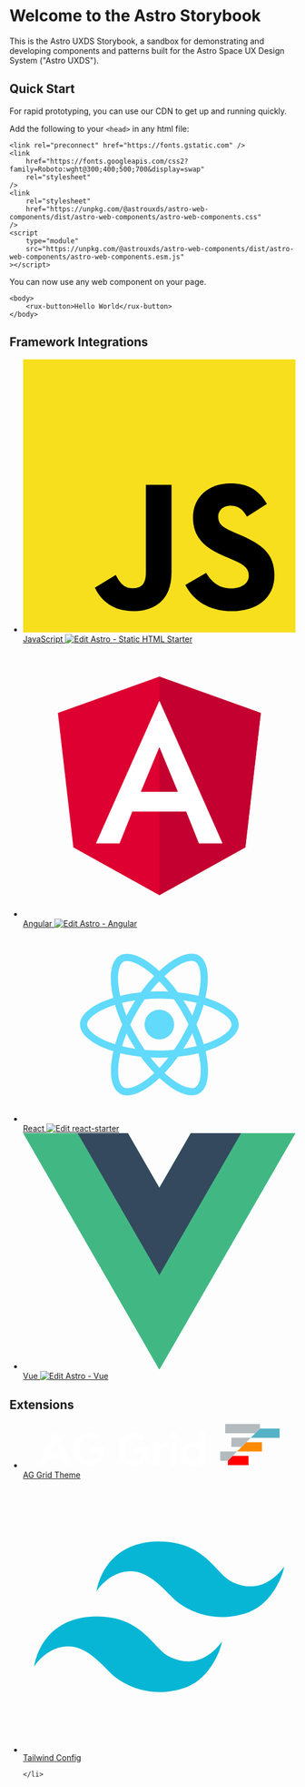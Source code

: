 
<Meta title="Astro UXDS/Start Here" />

# Welcome to the Astro Storybook

This is the Astro UXDS Storybook, a sandbox for demonstrating and developing components and patterns built for
the Astro Space UX Design System ("Astro UXDS"). 

## Quick Start

For rapid prototyping, you can use our CDN to get up and running quickly. 

Add the following to your `<head>` in any html file: 

```
<link rel="preconnect" href="https://fonts.gstatic.com" />
<link
    href="https://fonts.googleapis.com/css2?family=Roboto:wght@300;400;500;700&display=swap"
    rel="stylesheet"
/>
<link
    rel="stylesheet"
    href="https://unpkg.com/@astrouxds/astro-web-components/dist/astro-web-components/astro-web-components.css"
/>
<script
    type="module"
    src="https://unpkg.com/@astrouxds/astro-web-components/dist/astro-web-components/astro-web-components.esm.js"
></script>
```

You can now use any web component on your page. 

```
<body>
    <rux-button>Hello World</rux-button>
</body>
```

## Framework Integrations

<style>
    {`
  .frameworks {
    display: grid;
    grid-template-columns: repeat(1, minmax(0, 1fr));
    gap: 2rem;
    list-style: none;
  }
  @media (min-width: 1024px) {
    .frameworks {
      grid-template-columns: repeat(3, minmax(0, 1fr));
    }
  }
  .framework {
    text-align: center;
    border-radius: var(--radius-base);
    border: 1px solid var(--color-background-interactive-default);
    cursor: pointer;
  }
  .framework .sbdocs {
    padding: 1rem;
    display: flex;
    flex-direction: column;
    align-items: center;
    font-size: 1.5rem;
  }
  .framework:hover {
    border-color: var(--color-background-interactive-hover);
  }
  .framework:hover .sbdocs-a {
    color: var(--color-background-interactive-hover);
  }
  .framework .sbdocs svg {
    margin-bottom: 2rem;
    width: 100px;
    height: 100px;
  }
`}
</style>

<ul class="frameworks">
    <li class="framework">
        <a href="?path=/docs/frameworks-javascript--page">
            <svg xmlns="http://www.w3.org/2000/svg" viewBox="0 0 630 630">
                <path fill="#f7df1e" d="M0 0h630v630H0z" />
                <path d="M423.2 492.19c12.69 20.72 29.2 35.95 58.4 35.95 24.53 0 40.2-12.26 40.2-29.2 0-20.3-16.1-27.49-43.1-39.3l-14.8-6.35c-42.72-18.2-71.1-41-71.1-89.2 0-44.4 33.83-78.2 86.7-78.2 37.64 0 64.7 13.1 84.2 47.4l-46.1 29.6c-10.15-18.2-21.1-25.37-38.1-25.37-17.34 0-28.33 11-28.33 25.37 0 17.76 11 24.95 36.4 35.95l14.8 6.34c50.3 21.57 78.7 43.56 78.7 93 0 53.3-41.87 82.5-98.1 82.5-54.98 0-90.5-26.2-107.88-60.54zm-209.13 5.13c9.3 16.5 17.76 30.45 38.1 30.45 19.45 0 31.72-7.61 31.72-37.2v-201.3h59.2v202.1c0 61.3-35.94 89.2-88.4 89.2-47.4 0-74.85-24.53-88.81-54.075z" />
            </svg>
            JavaScript
        </a>
        <a
            href="https://codesandbox.io/s/github/RocketCommunicationsInc/astro/tree/main/packages/starter-kits/html-js-starter"
            target="_blank"
        >
            <img
                alt="Edit Astro - Static HTML Starter"
                src="https://codesandbox.io/static/img/play-codesandbox.svg"
            />
        </a>
    </li>
    <li class="framework">
        <a href="?path=/docs/frameworks-angular--page">
            <svg xmlns="http://www.w3.org/2000/svg" viewBox="0 0 250 250">
                <path
                    fill="#dd0031"
                    d="M125 30 31.9 63.2l14.2 123.1L125 230l78.9-43.7 14.2-123.1z"
                />
                <path
                    fill="#c3002f"
                    d="M125 30v22.2-.1V230l78.9-43.7 14.2-123.1L125 30z"
                />
                <path
                    d="M125 52.1 66.8 182.6h21.7l11.7-29.2h49.4l11.7 29.2H183L125 52.1zm17 83.3h-34l17-40.9 17 40.9z"
                    fill="#fff"
                />
            </svg>
            Angular
        </a>
        <a
            href="https://codesandbox.io/s/github/RocketCommunicationsInc/astro/tree/main/packages/starter-kits/angular-starter?file=/src/app/app.component.html"
            target="_blank"
        >
            <img
                alt="Edit Astro - Angular"
                src="https://codesandbox.io/static/img/play-codesandbox.svg"
            />
        </a>
    </li>
    <li class="framework">
        <a href="?path=/docs/frameworks-react--page">
            <svg xmlns="http://www.w3.org/2000/svg" viewBox="0 0 841.9 595.3">
                <g fill="#61DAFB">
                    <path d="M666.3 296.5c0-32.5-40.7-63.3-103.1-82.4 14.4-63.6 8-114.2-20.2-130.4-6.5-3.8-14.1-5.6-22.4-5.6v22.3c4.6 0 8.3.9 11.4 2.6 13.6 7.8 19.5 37.5 14.9 75.7-1.1 9.4-2.9 19.3-5.1 29.4-19.6-4.8-41-8.5-63.5-10.9-13.5-18.5-27.5-35.3-41.6-50 32.6-30.3 63.2-46.9 84-46.9V78c-27.5 0-63.5 19.6-99.9 53.6-36.4-33.8-72.4-53.2-99.9-53.2v22.3c20.7 0 51.4 16.5 84 46.6-14 14.7-28 31.4-41.3 49.9-22.6 2.4-44 6.1-63.6 11-2.3-10-4-19.7-5.2-29-4.7-38.2 1.1-67.9 14.6-75.8 3-1.8 6.9-2.6 11.5-2.6V78.5c-8.4 0-16 1.8-22.6 5.6-28.1 16.2-34.4 66.7-19.9 130.1-62.2 19.2-102.7 49.9-102.7 82.3 0 32.5 40.7 63.3 103.1 82.4-14.4 63.6-8 114.2 20.2 130.4 6.5 3.8 14.1 5.6 22.5 5.6 27.5 0 63.5-19.6 99.9-53.6 36.4 33.8 72.4 53.2 99.9 53.2 8.4 0 16-1.8 22.6-5.6 28.1-16.2 34.4-66.7 19.9-130.1 62-19.1 102.5-49.9 102.5-82.3zm-130.2-66.7c-3.7 12.9-8.3 26.2-13.5 39.5-4.1-8-8.4-16-13.1-24-4.6-8-9.5-15.8-14.4-23.4 14.2 2.1 27.9 4.7 41 7.9zm-45.8 106.5c-7.8 13.5-15.8 26.3-24.1 38.2-14.9 1.3-30 2-45.2 2-15.1 0-30.2-.7-45-1.9-8.3-11.9-16.4-24.6-24.2-38-7.6-13.1-14.5-26.4-20.8-39.8 6.2-13.4 13.2-26.8 20.7-39.9 7.8-13.5 15.8-26.3 24.1-38.2 14.9-1.3 30-2 45.2-2 15.1 0 30.2.7 45 1.9 8.3 11.9 16.4 24.6 24.2 38 7.6 13.1 14.5 26.4 20.8 39.8-6.3 13.4-13.2 26.8-20.7 39.9zm32.3-13c5.4 13.4 10 26.8 13.8 39.8-13.1 3.2-26.9 5.9-41.2 8 4.9-7.7 9.8-15.6 14.4-23.7 4.6-8 8.9-16.1 13-24.1zM421.2 430c-9.3-9.6-18.6-20.3-27.8-32 9 .4 18.2.7 27.5.7 9.4 0 18.7-.2 27.8-.7-9 11.7-18.3 22.4-27.5 32zm-74.4-58.9c-14.2-2.1-27.9-4.7-41-7.9 3.7-12.9 8.3-26.2 13.5-39.5 4.1 8 8.4 16 13.1 24 4.7 8 9.5 15.8 14.4 23.4zM420.7 163c9.3 9.6 18.6 20.3 27.8 32-9-.4-18.2-.7-27.5-.7-9.4 0-18.7.2-27.8.7 9-11.7 18.3-22.4 27.5-32zm-74 58.9c-4.9 7.7-9.8 15.6-14.4 23.7-4.6 8-8.9 16-13 24-5.4-13.4-10-26.8-13.8-39.8 13.1-3.1 26.9-5.8 41.2-7.9zm-90.5 125.2c-35.4-15.1-58.3-34.9-58.3-50.6 0-15.7 22.9-35.6 58.3-50.6 8.6-3.7 18-7 27.7-10.1 5.7 19.6 13.2 40 22.5 60.9-9.2 20.8-16.6 41.1-22.2 60.6-9.9-3.1-19.3-6.5-28-10.2zM310 490c-13.6-7.8-19.5-37.5-14.9-75.7 1.1-9.4 2.9-19.3 5.1-29.4 19.6 4.8 41 8.5 63.5 10.9 13.5 18.5 27.5 35.3 41.6 50-32.6 30.3-63.2 46.9-84 46.9-4.5-.1-8.3-1-11.3-2.7zm237.2-76.2c4.7 38.2-1.1 67.9-14.6 75.8-3 1.8-6.9 2.6-11.5 2.6-20.7 0-51.4-16.5-84-46.6 14-14.7 28-31.4 41.3-49.9 22.6-2.4 44-6.1 63.6-11 2.3 10.1 4.1 19.8 5.2 29.1zm38.5-66.7c-8.6 3.7-18 7-27.7 10.1-5.7-19.6-13.2-40-22.5-60.9 9.2-20.8 16.6-41.1 22.2-60.6 9.9 3.1 19.3 6.5 28.1 10.2 35.4 15.1 58.3 34.9 58.3 50.6-.1 15.7-23 35.6-58.4 50.6zM320.8 78.4z" />
                    <circle cx="420.9" cy="296.5" r="45.7" />
                    <path d="M520.5 78.1z" />
                </g>
            </svg>
            React
        </a>
        <a
            target="_blank"
            href="https://codesandbox.io/s/github/RocketCommunicationsInc/astro/tree/main/packages/starter-kits/react-starter?fontsize=14&hidenavigation=1&theme=dark"
        >
            <img
                alt="Edit react-starter"
                src="https://codesandbox.io/static/img/play-codesandbox.svg"
            />
        </a>
    </li>
    <li class="framework">
        <a href="?path=/docs/frameworks-vue--page">
            <svg viewBox="0 0 261.76 226.69" xmlns="http://www.w3.org/2000/svg">
                <path
                    d="m161.096.001-30.224 52.35L100.647.002H-.005L130.872 226.69 261.749 0z"
                    fill="#41b883"
                />
                <path
                    d="m161.096.001-30.224 52.35L100.647.002H52.346l78.526 136.01L209.398.001z"
                    fill="#34495e"
                />
            </svg>
            Vue
        </a>
        <a
            target="_blank"
            href="https://codesandbox.io/s/github/RocketCommunicationsInc/astro/tree/main/packages/starter-kits/vue-starter"
        >
            <img
                alt="Edit Astro - Vue"
                src="https://codesandbox.io/static/img/play-codesandbox.svg"
            />
        </a>
    </li>
</ul>


## Extensions 

<ul class="frameworks">
    <li class="framework">
        <a href="?path=/docs/themes-ag-grid--ag-grid">
            <svg viewBox="0 0 235 40" xmlns="http://www.w3.org/2000/svg" fillRule="evenodd" clipRule="evenodd" strokeLinejoin="round" strokeMiterlimit="2">
                <path d="M205.993 25.658v-7.946h-13.541l-7.947 7.946h21.488Z" fill="#ff8b00" fillRule="nonzero"/>
                <path d="M221.25 5.95h-16.974l-8.01 7.947h24.984V5.951Z" fill="#55b2c6" fillRule="nonzero"/>
                <path d="m176.622 33.605 4.07-4.069h13.73v7.947h-17.8v-3.878Z" fill="red" fillRule="nonzero"/>
                <path d="M179.61 21.78h8.773l8.01-7.946H179.61v7.946ZM170.01 33.605h6.612l7.883-7.947h-14.494v7.947ZM204.276 5.95l-4.068 4.07H174.27V2.072h30.006V5.95Z" fill="#b4bbbf" fillRule="nonzero"/>
                <path d="M33.84 32.206H21.378l-2.162 5.34H13.75l11.507-26.954h4.768L41.53 37.546h-5.53l-2.162-5.34Zm-1.717-4.26L27.609 16.95l-4.514 10.998h9.028ZM117.437 20.509c1.589-2.352 5.594-2.607 7.247-2.607v4.578c-2.034 0-4.069.063-5.277.953-1.207.89-1.843 2.098-1.843 3.56v10.553h-4.959V17.902h4.768l.064 2.607Z" fill="#fff" fillRule="nonzero"/>
                <path fill="#fff" d="M127.418 17.902h4.958v19.644h-4.958zM127.418 9.13h4.958v5.848h-4.958z"/>
                <path d="M156.979 9.13v28.416h-4.768l-.127-2.988a8.31 8.31 0 0 1-2.67 2.48c-1.081.572-2.416.89-3.942.89-1.335 0-2.606-.255-3.687-.7-1.144-.508-2.162-1.144-2.988-2.034a9.573 9.573 0 0 1-1.97-3.179c-.51-1.207-.7-2.606-.7-4.132 0-1.525.254-2.924.7-4.196.508-1.271 1.144-2.352 1.97-3.242.826-.89 1.844-1.589 2.988-2.098 1.144-.508 2.352-.762 3.687-.762 1.526 0 2.797.254 3.878.826 1.08.572 1.97 1.335 2.67 2.416V9.193h4.959v-.064Zm-10.426 24.538c1.653 0 2.924-.572 3.941-1.653 1.017-1.08 1.526-2.542 1.526-4.322 0-1.78-.509-3.18-1.526-4.323-1.017-1.081-2.288-1.653-3.941-1.653-1.59 0-2.925.572-3.878 1.653-1.017 1.08-1.526 2.543-1.526 4.323 0 1.78.509 3.178 1.526 4.259 1.017 1.144 2.288 1.716 3.878 1.716M70.202 22.352H57.933v4.26h6.993c-.19 2.161-1.017 3.814-2.416 5.15-1.398 1.27-3.178 1.906-5.467 1.906-1.271 0-2.48-.254-3.497-.699a7.025 7.025 0 0 1-2.733-1.97c-.763-.827-1.335-1.844-1.78-3.052-.445-1.208-.636-2.48-.636-3.942 0-1.462.19-2.733.636-3.941.381-1.208 1.017-2.162 1.78-3.052.763-.826 1.653-1.462 2.733-1.97a9.115 9.115 0 0 1 3.56-.7c2.67 0 4.705.636 6.103 1.908l3.306-3.306c-2.48-1.907-5.658-2.925-9.408-2.925-2.098 0-4.006.318-5.722 1.018-1.716.699-3.179 1.589-4.386 2.797A12.074 12.074 0 0 0 44.2 18.22c-.635 1.717-.953 3.624-.953 5.658 0 2.035.318 3.942 1.017 5.658.7 1.717 1.59 3.179 2.797 4.387a12.074 12.074 0 0 0 4.387 2.797c1.716.7 3.623 1.017 5.658 1.017 2.034 0 3.877-.318 5.53-1.017 1.653-.7 3.052-1.59 4.196-2.797 1.144-1.208 2.034-2.67 2.67-4.387.636-1.716.954-3.623.954-5.658v-.826c-.191-.127-.255-.445-.255-.7M108.982 22.352h-12.27v4.26h6.993c-.19 2.161-1.017 3.814-2.416 5.15-1.398 1.27-3.178 1.906-5.467 1.906-1.271 0-2.48-.254-3.496-.699a7.025 7.025 0 0 1-2.734-1.97c-.763-.827-1.335-1.844-1.78-3.052-.445-1.208-.636-2.48-.636-3.942 0-1.462.191-2.733.636-3.941.381-1.208 1.017-2.162 1.78-3.052.763-.826 1.653-1.462 2.734-1.97a9.115 9.115 0 0 1 3.56-.7c2.67 0 4.704.636 6.103 1.908l3.305-3.306c-2.479-1.907-5.658-2.925-9.408-2.925-2.098 0-4.005.318-5.722 1.018-1.716.699-3.178 1.589-4.386 2.797a12.074 12.074 0 0 0-2.798 4.386c-.635 1.717-.953 3.624-.953 5.658 0 2.035.318 3.942 1.017 5.658.7 1.717 1.59 3.179 2.797 4.387a12.074 12.074 0 0 0 4.387 2.797c1.716.7 3.623 1.017 5.658 1.017 2.034 0 3.878-.318 5.53-1.017 1.653-.7 3.052-1.59 4.196-2.797 1.145-1.208 2.035-2.67 2.67-4.387.636-1.716.954-3.623.954-5.658v-.826c-.19-.127-.254-.445-.254-.7" fill="#fff" fillRule="nonzero"/>
            </svg> 
            AG Grid Theme
        </a>
    </li>
    <li class="framework">
        <a href="?path=/docs/themes-tailwind--page">
            <svg width="1000" height="1000" viewBox="0 0 1000 1000" fill="none" xmlns="http://www.w3.org/2000/svg">
                <path d="M489.5 226.499C328 231.632 280 346.999 269 409.499C283.333 386.332 328.5 335.5 395 335.5C472.5 335.5 531.5 422 567.5 449C611.237 481.803 699.123 525.115 814.5 490C906.5 462 949.167 364.332 958.5 317.999C914 378.499 846.5 414.838 763 371.999C705.5 342.499 662.5 221 489.5 226.499Z" fill="#07B6D5"/>
                <path d="M261 500.999C99.5 506.132 51.5 621.499 40.5 683.999C54.8333 660.832 100 610 166.5 610C244 610 303 696.5 339 723.5C382.737 756.303 470.623 799.615 586 764.5C678 736.5 720.667 638.832 730 592.499C685.5 652.999 618 689.338 534.5 646.499C477 616.999 434 495.5 261 500.999Z" fill="#07B6D5"/>
            </svg>
            Tailwind Config
        </a>
        
    </li>
    
    
</ul>
